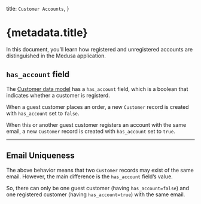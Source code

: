   title: `Customer Accounts`,
}

# {metadata.title}

In this document, you’ll learn how registered and unregistered accounts are distinguished in the Medusa application.

## `has_account` field

The [Customer data model](/references/customer/models/Customer) has a `has_account` field, which is a boolean that indicates whether a customer is registerd.

When a guest customer places an order, a new `Customer` record is created with `has_account` set to `false`.

When this or another guest customer registers an account with the same email, a new `Customer` record is created with `has_account` set to `true`.

---

## Email Uniqueness

The above behavior means that two `Customer` records may exist of the same email. However, the main difference is the `has_account` field’s value.

So, there can only be one guest customer (having `has_account=false`) and one registered customer (having `has_account=true`) with the same email.
